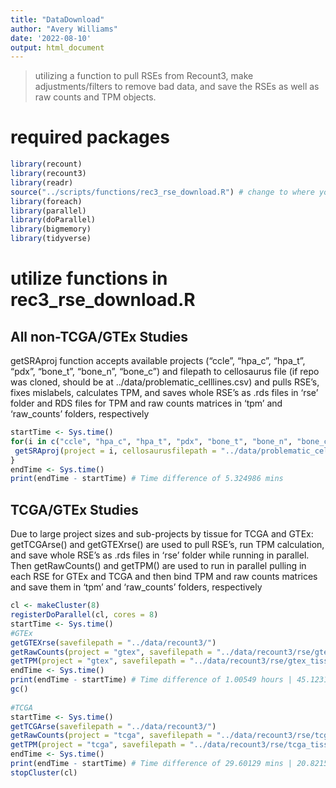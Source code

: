 ```yaml
---
title: "DataDownload"
author: "Avery Williams"
date: '2022-08-10'
output: html_document
---
```



> utilizing a function to pull RSEs from Recount3, make adjustments/filters to remove bad data, and save the RSEs as well as raw counts and TPM objects.

# required packages
```r
library(recount)
library(recount3)
library(readr)
source("../scripts/functions/rec3_rse_download.R") # change to where you have this function script saved
library(foreach)
library(parallel)
library(doParallel)
library(bigmemory)
library(tidyverse)
```

# utilize functions in rec3_rse_download.R

## All non-TCGA/GTEx Studies
getSRAproj function accepts available projects ("ccle", "hpa_c", "hpa_t", "pdx", "bone_t", "bone_n", "bone_c") and filepath to cellosaurus file (if repo was cloned, should be at ../data/problematic_celllines.csv) and pulls RSE's, fixes mislabels, calculates TPM, and saves whole RSE's as .rds files in 'rse' folder and RDS files for TPM and raw counts matrices in 'tpm' and 'raw_counts' folders, respectively
```r
startTime <- Sys.time()
for(i in c("ccle", "hpa_c", "hpa_t", "pdx", "bone_t", "bone_n", "bone_c")){
 getSRAproj(project = i, cellosaurusfilepath = "../data/problematic_celllines.csv", savefilepath = "../data/recount3/") # will place full rse (with calc TPM), rawcounts, and tpm objects in destination folder
}
endTime <- Sys.time()
print(endTime - startTime) # Time difference of 5.324986 mins

```

## TCGA/GTEx Studies
Due to large project sizes and sub-projects by tissue for TCGA and GTEx: getTCGArse() and getGTEXrse() are used to pull RSE's, run TPM calculation, and save whole RSE's as .rds files in 'rse' folder while running in parallel. Then getRawCounts() and getTPM() are used to run in parallel pulling in each RSE for GTEx and TCGA and then bind TPM and raw counts matrices and save them in 'tpm' and 'raw_counts' folders, respectively

```r
cl <- makeCluster(8)
registerDoParallel(cl, cores = 8)
startTime <- Sys.time()
#GTEx
getGTEXrse(savefilepath = "../data/recount3/")
getRawCounts(project = "gtex", savefilepath = "../data/recount3/rse/gtex_tissue/") %>% saveRDS(file = "../data/recount3/raw_counts/gtex_rawcounts.rds")
getTPM(project = "gtex", savefilepath = "../data/recount3/rse/gtex_tissue/") %>% saveRDS(file = "../data/recount3/tpm/gtex_tpm.rds")
endTime <- Sys.time()
print(endTime - startTime) # Time difference of 1.00549 hours | 45.12318 mins
gc()
 
#TCGA
startTime <- Sys.time()
getTCGArse(savefilepath = "../data/recount3/")
getRawCounts(project = "tcga", savefilepath = "../data/recount3/rse/tcga_tissue/") %>% saveRDS(file = "../data/recount3/raw_counts/tcga_rawcounts.rds")
getTPM(project = "tcga", savefilepath = "../data/recount3/rse/tcga_tissue/") %>% saveRDS(file = "../data/recount3/tpm/tcga_tpm.rds")
endTime <- Sys.time()
print(endTime - startTime) # Time difference of 29.60129 mins | 20.82154 mins
stopCluster(cl) 
```


